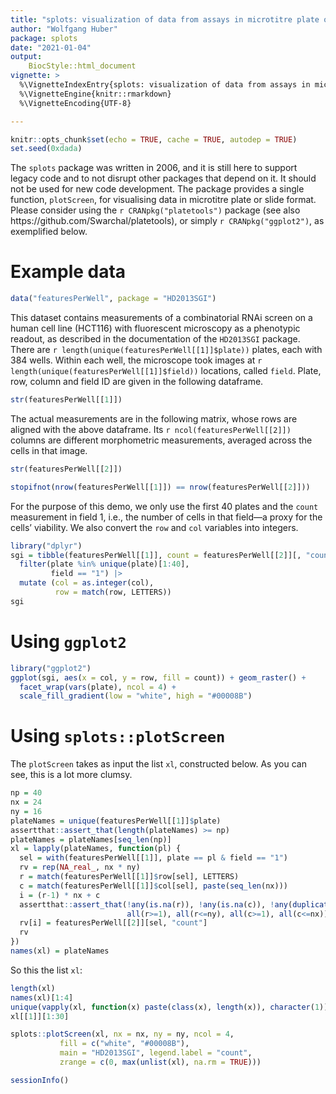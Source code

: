 ```yaml
---
title: "splots: visualization of data from assays in microtitre plate or slide format"
author: "Wolfgang Huber"
package: splots
date: "2021-01-04"
output: 
    BiocStyle::html_document
vignette: >
  %\VignetteIndexEntry{splots: visualization of data from assays in microtitre plate or slide format}
  %\VignetteEngine{knitr::rmarkdown}
  %\VignetteEncoding{UTF-8}  

---
```


```r
knitr::opts_chunk$set(echo = TRUE, cache = TRUE, autodep = TRUE)
set.seed(0xdada)
```

The `splots` package was written in 2006, and it is still here to support legacy code and to not disrupt other packages that depend on it. It should not be used for new code development. The package provides a single function, `plotScreen`, for visualising data in microtitre plate or slide format. Please consider using the `r CRANpkg("platetools")` package (see also https://github.com/Swarchal/platetools), or simply `r CRANpkg("ggplot2")`, as exemplified below.
  
# Example data

```r
data("featuresPerWell", package = "HD2013SGI")
```

This dataset contains measurements of a combinatorial RNAi screen on a human cell line (HCT116) with fluorescent microscopy as a phenotypic readout, as described in the documentation of the `HD2013SGI` package.
There are `r length(unique(featuresPerWell[[1]]$plate))` plates, each with 384 wells. Within each well, the microscope took images at `r length(unique(featuresPerWell[[1]]$field))` locations, called `field`. Plate, row, column and field ID are given in the following dataframe.

```r
str(featuresPerWell[[1]])
```

The actual measurements are in the following matrix, whose rows are aligned with the above dataframe. Its `r ncol(featuresPerWell[[2]])` columns are different morphometric measurements, averaged across the cells in that image.

```r
str(featuresPerWell[[2]])
```
```r
stopifnot(nrow(featuresPerWell[[1]]) == nrow(featuresPerWell[[2]]))
```

For the purpose of this demo, we only use the first 40 plates and the `count` measurement in field 1, i.e., the number of cells in that field---a proxy for the cells' viability. We also convert the `row` and `col` variables into integers.

```r
library("dplyr")
sgi = tibble(featuresPerWell[[1]], count = featuresPerWell[[2]][, "count"]) |>
  filter(plate %in% unique(plate)[1:40],
         field == "1") |>
  mutate (col = as.integer(col),
          row = match(row, LETTERS))
sgi
```

# Using `ggplot2`

```r
library("ggplot2")
ggplot(sgi, aes(x = col, y = row, fill = count)) + geom_raster() +
  facet_wrap(vars(plate), ncol = 4) +
  scale_fill_gradient(low = "white", high = "#00008B")
```

# Using `splots::plotScreen`

The `plotScreen` takes as input the list `xl`, constructed below. As you can see, this is a lot more clumsy.

```r
np = 40
nx = 24
ny = 16
plateNames = unique(featuresPerWell[[1]]$plate)
assertthat::assert_that(length(plateNames) >= np)
plateNames = plateNames[seq_len(np)]
xl = lapply(plateNames, function(pl) {
  sel = with(featuresPerWell[[1]], plate == pl & field == "1")
  rv = rep(NA_real_, nx * ny)
  r = match(featuresPerWell[[1]]$row[sel], LETTERS)
  c = match(featuresPerWell[[1]]$col[sel], paste(seq_len(nx)))
  i = (r-1) * nx + c
  assertthat::assert_that(!any(is.na(r)), !any(is.na(c)), !any(duplicated(i)),
                          all(r>=1), all(r<=ny), all(c>=1), all(c<=nx))
  rv[i] = featuresPerWell[[2]][sel, "count"]
  rv
})
names(xl) = plateNames
```

So this the list `xl`:

```r
length(xl)
names(xl)[1:4]
unique(vapply(xl, function(x) paste(class(x), length(x)), character(1)))
xl[[1]][1:30]
```

```r
splots::plotScreen(xl, nx = nx, ny = ny, ncol = 4, 
           fill = c("white", "#00008B"), 
           main = "HD2013SGI", legend.label = "count",
           zrange = c(0, max(unlist(xl), na.rm = TRUE)))
```


```r
sessionInfo()
``` 
